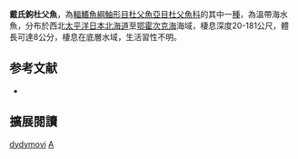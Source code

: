 {{Speciesbox
| name = 戴氏鉤杜父魚
| image = 
| image_width = 250px
| status = NE
| status_system = IUCN3.1
| genus = Artediellus
| species = dydymovi
| authority = [[Soldatov|Soldatov]], 1915
| synonyms = *''Artediellus dydymovi dydymovi, Soldatov, 1915''
}}
'''戴氏鉤杜父魚'''，為[[輻鰭魚綱|輻鰭魚綱]][[鮋形目|鮋形目]][[杜父魚亞目|杜父魚亞目]][[杜父魚科|杜父魚科]]的其中一[[種|種]]，為溫帶海水魚，分布於西北[[太平洋|太平洋]][[日本|日本]][[北海道|北海道]]至[[鄂霍次克海|鄂霍次克海]]海域，棲息深度20-181公尺，體長可達8公分，棲息在底層水域，生活習性不明。

== 参考文献 ==
*{{FishBase_species|genus=Artediellus|species=dydymovi |year=2014|month=5}}

== 擴展閱讀 ==
{{refbegin}}
{{wikispecies-inline|Artediellus dydymovi|戴氏鉤杜父魚}}
{{refend}}
{{Taxonbar|from=Q2284768}}

[[Category:鉤杜父魚屬|dydymovi]]
[[Category:1915年描述的魚類|A]]


{{鮋形目小作品}}